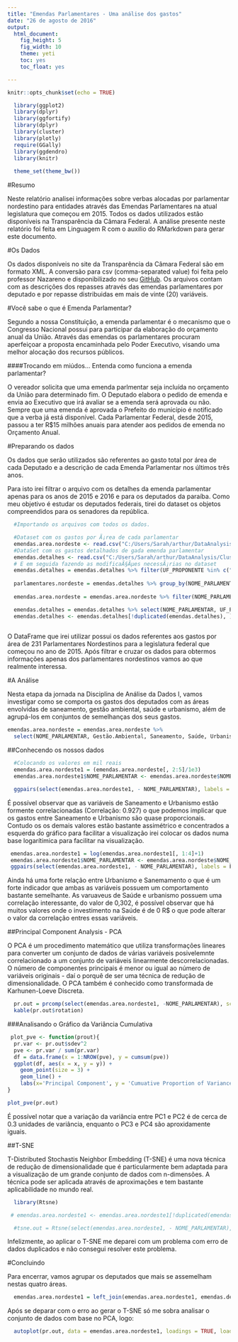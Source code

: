 ```yaml
---
title: "Emendas Parlamentares - Uma análise dos gastos"
date: "26 de agosto de 2016"
output:
  html_document:
    fig_height: 5
    fig_width: 10
    theme: yeti
    toc: yes
    toc_float: yes

---
```


```r
knitr::opts_chunk$set(echo = TRUE)
```

```r
  library(ggplot2)
  library(dplyr)
  library(ggfortify)
  library(dplyr)
  library(cluster)
  library(plotly)
  require(GGally)
  library(ggdendro)
  library(knitr)
  
  theme_set(theme_bw())
```


#Resumo

Neste relatório analisei informações sobre verbas alocadas por parlamentar nordestino para entidades através das Emendas Parlamentares na atual legislatura que começou em 2015. Todos os dados utilizados estão disponíveis na Transparência da Câmara Federal. A análise presente neste relatório foi feita em Linguagem R com o auxilio do RMarkdown para gerar este documento.

#Os Dados

Os dados disponíveis no site da Transparência da Câmara Federal são em formato XML. A conversão para csv (comma-separated value) foi feita pelo professor Nazareno e disponibilizado no seu [GitHub](https://github.com/nazareno/ciencia-de-dados-1). Os arquivos contam com as descrições dos repasses através das emendas parlamentares por deputado e por repasse distribuidas em mais de vinte (20) variáveis.


#Você sabe o que é Emenda Parlamentar? 

Segundo a nossa Constituição, a emenda parlamentar é o mecanismo que o Congresso Nacional possui para participar da elaboração do orçamento anual da União. Através das emendas os parlamentares procuram aperfeiçoar a proposta encaminhada pelo Poder Executivo, visando uma melhor alocação dos recursos públicos.


####Trocando em miúdos... Entenda como funciona a emenda parlamentar?

O vereador solicita que uma emenda parlmentar seja incluída no orçamento da União para determinado fim. O Deputado elabora o pedido de emenda e envia ao Executivo que irá avaliar se a emenda será aprovada ou não. Sempre que uma emenda é aprovada o Prefeito do município é notificado que a verba já está disponível. Cada Parlamentar Federal, desde 2015, passou a ter R$15 milhões anuais para atender aos pedidos de emenda no Orçamento Anual.

#Preparando os dados

Os dados que serão utilizados são referentes ao gasto total por área de cada Deputado e a descrição de cada Emenda Parlamentar nos últimos três anos.

Para isto irei filtrar o arquivo com os detalhes da emenda parlamentar apenas para os anos de 2015 e 2016 e para os deputados da paraíba. Como meu objetivo é estudar os deputados federais, tirei do dataset os objetos compreendidos para os senadores da república.

```r
  #Importando os arquivos com todos os dados. 

  #Dataset com os gastos por Ã¡rea de cada parlamentar
  emendas.area.nordeste <- read.csv("C:/Users/Sarah/arthur/DataAnalysis/ClusteringAndPCA/data/emendas_area_parlamentar.csv",  encoding = "UTF-8")
  #DataSet com os gastos detalhados de gada emenda parlamentar
  emendas.detalhes <- read.csv("C:/Users/Sarah/arthur/DataAnalysis/ClusteringAndPCA/data/emendas_detalhes_parlamentar.csv",  encoding = "UTF-8")
  # E em seguida fazendo as modificaÃ§Ãµes necessÃ¡rias no dataset
  emendas.detalhes = emendas.detalhes %>% filter(UF_PROPONENTE %in% c("PB", "PE", "RN", "AL", "BA", "SE", "MA", "PI", "CE"),  TIPO_PARLAMENTAR == "INDIVIDUAL", ANO_PROP >= 2015)
  
  parlamentares.nordeste = emendas.detalhes %>% group_by(NOME_PARLAMENTAR) %>% summarise(total = sum(VL_REPASSE_PROP))
  
  emendas.area.nordeste = emendas.area.nordeste %>% filter(NOME_PARLAMENTAR %in% parlamentares.nordeste$NOME_PARLAMENTAR)

```

```r
  emendas.detalhes = emendas.detalhes %>% select(NOME_PARLAMENTAR, UF_PROPONENTE)
  emendas.detalhes <- emendas.detalhes[!duplicated(emendas.detalhes), ]
  
```


O DataFrame que irei utilizar possui os dados referentes aos gastos por área de 231 Parlamentares Nordestinos para a legislatura federal que começou no ano de 2015. Após filtrar e cruzar os dados para obtermos informações apenas dos parlamentares nordestinos vamos ao que realmente interessa.



#A Análise

Nesta etapa da jornada na Disciplina de Análise da Dados I, vamos investigar como se comporta os gastos dos deputados com as áreas envolvidas de saneamento, gestão ambiental, saúde e urbanismo, além de agrupá-los em conjuntos de semelhanças dos seus gastos.


```r
  
emendas.area.nordeste = emendas.area.nordeste %>% 
  select(NOME_PARLAMENTAR, Gestão.Ambiental, Saneamento, Saúde, Urbanismo)

```


##Conhecendo os nossos dados

```r
  #Colocando os valores em mil reais
  emendas.area.nordeste1 = (emendas.area.nordeste[, 2:5]/1e3)
  emendas.area.nordeste1$NOME_PARLAMENTAR <- emendas.area.nordeste$NOME_PARLAMENTAR


```


```r

  ggpairs(select(emendas.area.nordeste1, - NOME_PARLAMENTAR), labels = F)

```

É possível observar que as variáveis de Saneamento e Urbanismo estão formente correlacionadas (Correlação: 0.927) o que podemos implicar que os gastos entre Saneamento e Urbanismo são quase proporcionais. Contudo os os demais valores estão bastante assimétrico e  concentrados a esquerda do gráfico para facilitar a visualização irei colocar os dados numa base logarítimica para facilitar na visualização. 

```r
 emendas.area.nordeste1 = log(emendas.area.nordeste1[, 1:4]+1)
 emendas.area.nordeste1$NOME_PARLAMENTAR <- emendas.area.nordeste$NOME_PARLAMENTAR
 ggpairs(select(emendas.area.nordeste1, - NOME_PARLAMENTAR), labels = F)

```

Ainda há uma forte relação entre Urbanismo e Sanemamento o que é um forte indicador que ambas as variáveis possuem um comportamento bastante semelhante. As varuaveus de Saúde e urbanismo possuem uma correlação interessante, do valor de 0,302, é possível observar que há muitos valores onde o investimento na Saúde é de 0 R$ o que pode alterar o valor da correlação entres essas variáveis. 

##Principal Component Analysis - PCA

O PCA é um procedimento matemático que utiliza transformações lineares para converter um conjunto de dados de várias variáveis posivelemnte correlacionado a um conjunto de variáveis linearmente descorrelacionadas. O número de componentes principais é menor ou igual ao número de variáveis originais - daí o porquê de ser uma técnica de redução de dimensionalidade. O PCA também é conhecido como transformada de Karhunen-Loeve Discreta.

```r

  pr.out = prcomp(select(emendas.area.nordeste1, -NOME_PARLAMENTAR), scale = T)
  kable(pr.out$rotation)

```

###Analisando o Gráfico da Variância Cumulativa

```r

 plot_pve <- function(prout){
  pr.var <- pr.out$sdev^2
  pve <- pr.var / sum(pr.var)
  df = data.frame(x = 1:NROW(pve), y = cumsum(pve))
  ggplot(df, aes(x = x, y = y)) + 
    geom_point(size = 3) + 
    geom_line() + 
    labs(x='Principal Component', y = 'Cumuative Proportion of Variance Explained')
}

plot_pve(pr.out)

```

É possível notar que a variação da variância entre PC1 e PC2 é de cerca de 0.3 unidades de variância, enquanto o PC3 e PC4 são aproxidamente iguais. 

##T-SNE

T-Distributed Stochastis Neighbor Embedding (T-SNE) é uma nova técnica de redução de dimensionalidade que é particularmente bem adaptada para a visualização de um grande conjunto de dados com n-dimensões. A técnica pode ser aplicada através de aproximações e tem bastante aplicabilidade no mundo real. 

```r
  library(Rtsne)

 # emendas.area.nordeste1 <- emendas.area.nordeste1[!duplicated(emendas.area.nordeste1), ]

  #tsne.out = Rtsne(select(emendas.area.nordeste1, - NOME_PARLAMENTAR), pca = TRUE, verbose = TRUE)

```

Infelizmente, ao aplicar o T-SNE me deparei com um problema com erro de dados duplicados e não consegui resolver este problema. 


#Concluindo

Para encerrar, vamos agrupar os deputados que mais se assemelham nestas quatro áreas. 
```r
  
  emendas.area.nordeste1 = left_join(emendas.area.nordeste1, emendas.detalhes, by = "NOME_PARLAMENTAR")

```


Após se deparar com o erro ao gerar o T-SNE só me sobra analisar o conjunto de dados com base no PCA, logo: 

```r

  autoplot(pr.out, data = emendas.area.nordeste1, loadings = TRUE, loadings.label = TRUE, colour = 'UF_PROPONENTE', labels = FALSE) +   theme(legend.position="none")
```

